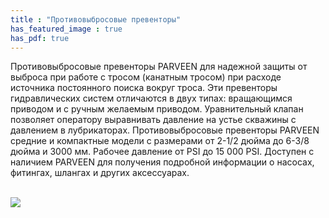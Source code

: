 ```yaml
---
title : "Противовыбросовые превенторы"
has_featured_image : true
has_pdf: true
---
```


Противовыбросовые превенторы PARVEEN для надежной защиты от выброса при работе с тросом (канатным тросом) при расходе источника постоянного поиска вокруг троса. Эти превенторы гидравлических систем отличаются в двух типах: вращающимся приводом и с ручным желаемым приводом. Уравнительный клапан позволяет оператору выравнивать давление на устье скважины с давлением в лубрикаторах. Противовыбросовые превенторы PARVEEN средние и компактные модели с размерами от 2-1/2 дюйма до 6-3/8 дюйма и 3000 мм. Рабочее давление от PSI до 15 000 PSI. Доступен с наличием PARVEEN для получения подробной информации о насосах, фитингах, шлангах и других аксессуарах.

<br />

<Image src={image} />